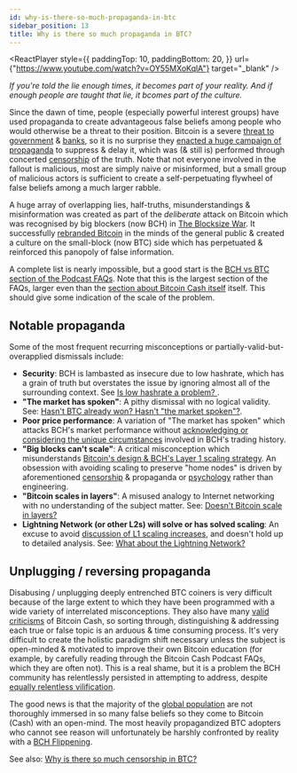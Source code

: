 ```yaml
---
id: why-is-there-so-much-propaganda-in-btc
sidebar_position: 13
title: Why is there so much propaganda in BTC?
---
```



<ReactPlayer
  style={{
    paddingTop: 10,
    paddingBottom: 20,
  }}
  url={"https://www.youtube.com/watch?v=OY55MXoKqlA"}
  target="_blank"
/>

_If you're told the lie enough times, it becomes part of your reality. And if enough people are taught that lie, it bcomes part of the culture._

Since the dawn of time, people (especially powerful interest groups) have used propaganda to create advantageous false beliefs among people who would otherwise be a threat to their position. Bitcoin is a severe [threat to government](/start#episode-5-of-10-government) & [banks](/start#episode-6-of-10-banks), so it is no surprise they [enacted a huge campaign of propaganda](/start#episode-8-of-10-bitcoin-cash) to suppress & delay it, which was (& still is) performed through concerted [censorship](/faqs/BCH-vs-BTC/why-is-there-so-much-censorship-in-btc) of the truth. Note that not everyone involved in the fallout is malicious, most are simply naive or misinformed, but a small group of malicious actors is sufficient to create a self-perpetuating flywheel of false beliefs among a much larger rabble.

A huge array of overlapping lies, half-truths, misunderstandings & misinformation was created as part of the *deliberate* attack on Bitcoin which was recognised by big blockers (now BCH) in [The Blocksize War](/start#episode-8-of-10-bitcoin-cash). It successfully [rebranded Bitcoin](/faqs/BCH/will-bitcoin-cash-rebrand) in the minds of the general public & created a culture on the small-block (now BTC) side which has perpetuated & reinforced this panopoly of false information.

A complete list is nearly impossible, but a good start is the [BCH vs BTC section of the Podcast FAQs](/faqs#bitcoin-cash-bch-vs-bitcoin-btc). Note that this is the largest section of the FAQs, larger even than the [section about Bitcoin Cash itself](/faqs#bitcoin-cash-bch) itself. This should give some indication of the scale of the problem.

## Notable propaganda

Some of the most frequent recurring misconceptions or partially-valid-but-overapplied dismissals include:

- **Security**: BCH is lambasted as insecure due to low hashrate, which has a grain of truth but overstates the issue by ignoring almost all of the surrounding context. See [Is low hashrate a problem?
](/faqs/BCH-vs-BTC/is-low-hashrate-a-problem).
- **"The market has spoken"**: A pithy dismissal with no logical validity. See: [Hasn't BTC already won? Hasn't "the market spoken"?](/faqs/BCH-vs-BTC/hasnt-btc-already-won).
- **Poor price performance**: A variation of "The market has spoken" which attacks BCH's market performance without [acknowledging or considering the unique circumstances](/faqs/BCH-vs-BTC/if-bch-is-so-great-why-is-the-price-low) involved in BCH's trading history.
- **"Big blocks can't scale"**: A critical misconception which misunderstands [Bitcoin's design & BCH's Layer 1 scaling strategy](/faqs/Global-Reserve-Currency/can-BCH-technically-scale-to-global-reserve-currency). An obsession with avoiding scaling to preserve "home nodes" is driven by aforementioned [censorship](/faqs/BCH-vs-BTC/why-is-there-so-much-censorship-in-btc) & propaganda or [psychology](/faqs/Global-Reserve-Currency/can-BCH-technically-scale-to-global-reserve-currency#btc-node-operator-psychology) rather than engineering.
- **"Bitcoin scales in layers"**: A misused analogy to Internet networking with no understanding of the subject matter. See: [Doesn't Bitcoin scale in layers?
](/faqs/BCH-vs-BTC/doesnt-bitcoin-scale-in-layers)
- **Lightning Network (or other L2s) will solve or has solved scaling**: An excuse to avoid [discussion of L1 scaling increases](/faqs/Global-Reserve-Currency/can-BCH-technically-scale-to-global-reserve-currency), and doesn't hold up to detailed analysis. See: [What about the Lightning Network?](/faqs/BCH-vs-BTC/what-about-lightning-network)

## Unplugging / reversing propaganda

Disabusing / unplugging deeply entrenched BTC coiners is very difficult because of the large extent to which they have been programmed with a wide variety of interrelated misconceptions. They also have many [valid criticisms](/faqs/BCH/why-not-bitcoin-cash) of Bitcoin Cash, so sorting through, distinguishing & addressing each true or false topic is an arduous & time consuming process. It's very difficult to create the holistic paradigm shift necessary unless the subject is open-minded & motivated to improve their own Bitcoin education (for example, by carefully reading through the Bitcoin Cash Podcast FAQs, which they are often not). This is a real shame, but it is a problem the BCH community has relentlessly persisted in attempting to address, despite [equally relentless vilification](/faqs/BCH-vs-BTC/why-do-btc-coiners-have-such-a-specific-vendetta-against-bch). 

The good news is that the majority of the [global population](/faqs/Global-Reserve-Currency/what-do-you-mean-global-reserve-currency) are not thoroughly immersed in so many false beliefs so they come to Bitcoin (Cash) with an open-mind. The most heavily propagandized BTC adopters who cannot see reason will unfortunately be harshly confronted by reality with a [BCH Flippening](/faqs/BCH-vs-BTC/can-bch-flip-btc).

See also: [Why is there so much censorship in BTC?](/faqs/BCH-vs-BTC/why-is-there-so-much-censorship-in-btc)

